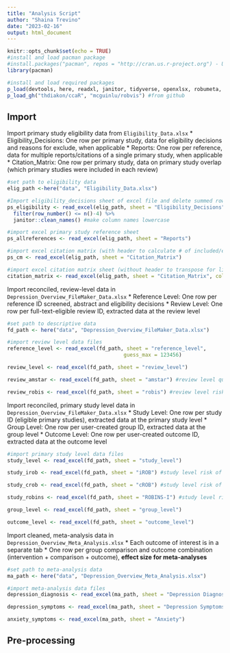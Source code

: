 ```yaml
---
title: "Analysis Script"
author: "Shaina Trevino"
date: "2023-02-16"
output: html_document
---
```


```r
knitr::opts_chunk$set(echo = TRUE)
#install and load pacman package
#install.packages("pacman", repos = "http://cran.us.r-project.org") - UNCOMMENT
library(pacman)

#install and load required packages
p_load(devtools, here, readxl, janitor, tidyverse, openxlsx, robumeta, metafor) 
p_load_gh("thdiakon/ccaR", "mcguinlu/robvis") #from github

```


## Import

Import primary study eligibility data from `Eligibility_Data.xlsx`
 * Eligibility_Decisions: One row per primary study, data for eligibility decisions and reasons for exclude, when applicable
 * Reports: One row per reference, data for multiple reports/citations of a single primary study, when applicable
 * Citation_Matrix: One row per primary study, data on primary study overlap (which primary studies were included in each review)

```r
#set path to eligibility data
elig_path <-here("data", "Eligibility_Data.xlsx")

#Import eligibility_decisions sheet of excel file and delete summed rows (last 4 rows)  
ps_eligibility <- read_excel(elig_path, sheet = "Eligibility_Decisions") %>% 
  filter(row_number() <= n()-4) %>% 
  janitor::clean_names() #make column names lowercase

#import excel primary study reference sheet
ps_allreferences <- read_excel(elig_path, sheet = "Reports") 

#import excel citation matrix (with header to calculate # of included/eligible studies)
ps_cm <- read_excel(elig_path, sheet = "Citation_Matrix")

#import excel citation matrix sheet (without header to transpose for lists of included/eligible reviews)
citation_matrix <- read_excel(elig_path, sheet = "Citation_Matrix", col_names = FALSE)
```

Import reconciled, review-level data in `Depression_Overview_FileMaker_Data.xlsx`
* Reference Level: One row per reference ID screened, abstract and eligibility decisions
* Review Level: One row per full-text-eligible review ID, extracted data at the review level

```r
#set path to descriptive data
fd_path <- here("data", "Depression_Overview_FileMaker_Data.xlsx")

#import review level data files
reference_level <- read_excel(fd_path, sheet = "reference_level",
                                      guess_max = 123456) 

review_level <- read_excel(fd_path, sheet = "review_level")

review_amstar <- read_excel(fd_path, sheet = "amstar") #review level quality assessment

review_robis <- read_excel(fd_path, sheet = "robis") #review level risk of bias

```

Import reconciled, primary study level data in `Depression_Overview_FileMaker_Data.xlsx`
* Study Level: One row per study ID (eligible primary studies), extracted data at the primary study level
* Group Level: One row per user-created group ID, extracted data at the group level
* Outcome Level: One row per user-created outcome ID, extracted data at the outcome level

```r
#import primary study level data files
study_level <- read_excel(fd_path, sheet = "study_level")

study_irob <- read_excel(fd_path, sheet = "iROB") #study level risk of bias

study_crob <- read_excel(fd_path, sheet = "cROB") #study level risk of bias

study_robins <- read_excel(fd_path, sheet = "ROBINS-I") #study level risk of bias

group_level <- read_excel(fd_path, sheet = "group_level")

outcome_level <- read_excel(fd_path, sheet = "outcome_level") 

```


Import cleaned, meta-analysis data in `Depression_Overview_Meta_Analysis.xlsx`
* Each outcome of interest is in a separate tab
  * One row per group comparison and outcome combination (intervention + comparison + outcome), **effect size for meta-analyses**

```r
#set path to meta-analysis data
ma_path <- here("data", "Depression_Overview_Meta_Analysis.xlsx")

#import meta-analysis data files
depression_diagnosis <- read_excel(ma_path, sheet = "Depression Diagnosis")

depression_symptoms <- read_excel(ma_path, sheet = "Depression Symptoms")

anxiety_symptoms <- read_excel(ma_path, sheet = "Anxiety")
```

## Pre-processing

